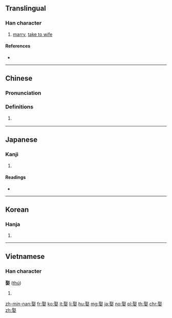 ==Translingual==

===Han character===
{{Han char|rn=38|rad=女|as=08|sn=11|four=17404|canj=SEV|ids=⿱取女}}

# [[marry]], [[take to wife]]

====References====
* {{Han ref|kx=0263.300|dkj=06365|dj=0530.180|hdz=21056.010|uh=5A36|ud=23094|bh=B0F9|bd=45305}}

----

==Chinese==
{{zh-forms}}

===Pronunciation===
{{zh-pron
|m=qǔ
|c=ceoi3,ceoi2
|h=pfs=
|md=
|mn=chhōa
|w=
|mc=y
|oc=y
|cat=
}}

===Definitions===
{{zh-hanzi}}

# {{rfdef|lang=zh}}
#: {{zh-x|娶 老婆|marry a woman}}

----

==Japanese==

===Kanji===
{{ja-kanji|grade=|rs=女08}}

# {{defn|lang=ja|sort=女08}}

====Readings====
* {{ja-readings|on=[[しゅ]] (shu)|kun=[[めとる]] (metoru)}}

----

==Korean==

===Hanja===
{{ko-hanja|hangeul=취|rv=chwi|mr=ch'wi}}

# {{defn|lang=ko|sort=女08}}

----

==Vietnamese==

===Han character===
'''娶''' ([[thú]])

# {{defn|lang=vi}}

[[zh-min-nan:娶]]
[[fr:娶]]
[[ko:娶]]
[[it:娶]]
[[li:娶]]
[[hu:娶]]
[[mg:娶]]
[[ja:娶]]
[[no:娶]]
[[pl:娶]]
[[th:娶]]
[[chr:娶]]
[[zh:娶]]